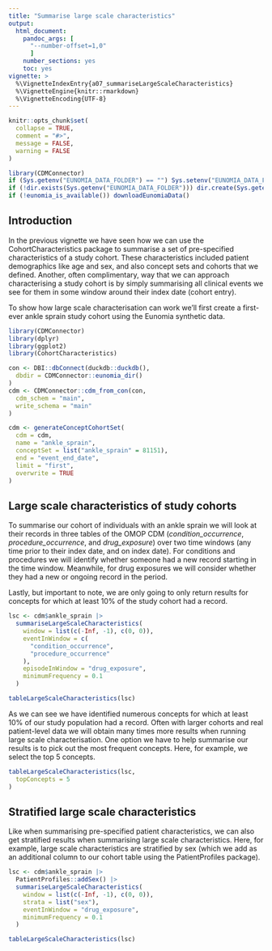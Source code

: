 ```yaml
---
title: "Summarise large scale characteristics"
output: 
  html_document:
    pandoc_args: [
      "--number-offset=1,0"
      ]
    number_sections: yes
    toc: yes
vignette: >
  %\VignetteIndexEntry{a07_summariseLargeScaleCharacteristics}
  %\VignetteEngine{knitr::rmarkdown}
  %\VignetteEncoding{UTF-8}
---
```


```r
knitr::opts_chunk$set(
  collapse = TRUE,
  comment = "#>",
  message = FALSE,
  warning = FALSE
)

library(CDMConnector)
if (Sys.getenv("EUNOMIA_DATA_FOLDER") == "") Sys.setenv("EUNOMIA_DATA_FOLDER" = tempdir())
if (!dir.exists(Sys.getenv("EUNOMIA_DATA_FOLDER"))) dir.create(Sys.getenv("EUNOMIA_DATA_FOLDER"))
if (!eunomia_is_available()) downloadEunomiaData()
```

## Introduction

In the previous vignette we have seen how we can use the CohortCharacteristics package to summarise a set of pre-specified characteristics of a study cohort. These characteristics included patient demographics like age and sex, and also concept sets and cohorts that we defined. Another, often complimentary, way that we can approach characterising a study cohort is by simply summarising all clinical events we see for them in some window around their index date (cohort entry).

To show how large scale characterisation can work we'll first create a first-ever ankle sprain study cohort using the Eunomia synthetic data.

```r
library(CDMConnector)
library(dplyr)
library(ggplot2)
library(CohortCharacteristics)

con <- DBI::dbConnect(duckdb::duckdb(),
  dbdir = CDMConnector::eunomia_dir()
)
cdm <- CDMConnector::cdm_from_con(con,
  cdm_schem = "main",
  write_schema = "main"
)

cdm <- generateConceptCohortSet(
  cdm = cdm,
  name = "ankle_sprain",
  conceptSet = list("ankle_sprain" = 81151),
  end = "event_end_date",
  limit = "first",
  overwrite = TRUE
)
```

## Large scale characteristics of study cohorts

To summarise our cohort of individuals with an ankle sprain we will look at their records in three tables of the OMOP CDM (*condition_occurrence*, *procedure_occurrence*, and *drug_exposure*) over two time windows (any time prior to their index date, and on index date). For conditions and procedures we will identify whether someone had a new record starting in the time window. Meanwhile, for drug exposures we will consider whether they had a new or ongoing record in the period.

Lastly, but important to note, we are only going to only return results for concepts for which at least 10% of the study cohort had a record.

```r
lsc <- cdm$ankle_sprain |>
  summariseLargeScaleCharacteristics(
    window = list(c(-Inf, -1), c(0, 0)),
    eventInWindow = c(
      "condition_occurrence",
      "procedure_occurrence"
    ),
    episodeInWindow = "drug_exposure",
    minimumFrequency = 0.1
  )

tableLargeScaleCharacteristics(lsc)
```

As we can see we have identified numerous concepts for which at least 10% of our study population had a record. Often with larger cohorts and real patient-level data we will obtain many times more results when running large scale characterisation. One option we have to help summarise our results is to pick out the most frequent concepts. Here, for example, we select the top 5 concepts.

```r
tableLargeScaleCharacteristics(lsc,
  topConcepts = 5
)
```

## Stratified large scale characteristics

Like when summarising pre-specified patient characteristics, we can also get stratified results when summarising large scale characteristics. Here, for example, large scale characteristics are stratified by sex (which we add as an additional column to our cohort table using the PatientProfiles package).

```r
lsc <- cdm$ankle_sprain |>
  PatientProfiles::addSex() |>
  summariseLargeScaleCharacteristics(
    window = list(c(-Inf, -1), c(0, 0)),
    strata = list("sex"),
    eventInWindow = "drug_exposure",
    minimumFrequency = 0.1
  )

tableLargeScaleCharacteristics(lsc)
```
